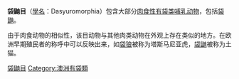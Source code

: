 {{Automatic Taxobox
| name = 袋鼬目
| image = Dasyurus maculatus.jpg
| image_caption = [[斑尾虎鼬|斑尾虎鼬]]
| taxon = Dasyuromorphia
| authority = [[西奥多·吉尔|Gill]], 1872
| fossil_range = {{Fossil range|晚渐新世|全新世}}
| subdivision_ranks = 科
| subdivision = 
*[[袋鼬科|袋鼬科]] Dasyuridae
*[[袋食蚁兽科|袋食蚁兽科]] Myrmecobiidae 
*†[[袋狼科|袋狼科]] Thylacinidae
*†{{tsl|en|Malleodectes||Malleodectidae}}
}}
'''袋鼬目'''（[[學名|學名]]：Dasyuromorphia）包含大部分[[肉食性|肉食性]][[有袋类|有袋类]][[哺乳动物|哺乳动物]]，包括[[袋鼬|袋鼬]]。

由于肉食动物的相似性，该目动物与其他肉类动物在外观上存在类似的地方。在欧洲早期殖民者的称呼中可以反映出来，如[[袋狼|袋狼]]被称为塔斯马尼亚虎，[[袋鼬|袋鼬]]被称为土猫。
{{Agreodontia}}
{{Mammals}}
{{Taxonbar|from=Q213333}}

[[Category:袋鼬目|]]
[[Category:澳洲有袋類|Category:澳洲有袋類]]